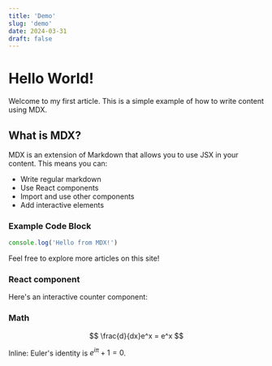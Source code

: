 ```yaml
---
title: 'Demo'
slug: 'demo'
date: 2024-03-31
draft: false
---
```



# Hello World!

Welcome to my first article. This is a simple example of how to write content using MDX.

## What is MDX?

MDX is an extension of Markdown that allows you to use JSX in your content. This means you can:

- Write regular markdown
- Use React components
- Import and use other components
- Add interactive elements

### Example Code Block

```javascript
console.log('Hello from MDX!')
```

Feel free to explore more articles on this site!

### React component

Here's an interactive counter component:

<Counter client:load />

### Math

$$
\frac{d}{dx}e^x = e^x
$$

Inline: Euler's identity is $e^{i\pi} + 1 = 0$.

